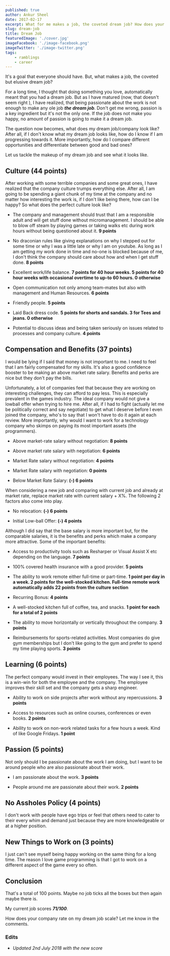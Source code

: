 ```yaml
---
published: true
author: Ankur Sheel
date: 2017-02-17
excerpt: What for me makes a job, the coveted dream job? How does your company rate on my dream job scale?
slug: dream-job
title: Dream Job
featuredImage: './cover.jpg'
imageFacebook: './image-facebook.png'
imageTwitter: './image-twitter.png'
tags:
    - ramblings
    - career
---
```



It's a goal that everyone should have. But, what makes a job, the coveted but elusive dream job?

For a long time, I thought that doing something you love, automatically meant that you had a dream job. But as I have
matured (now, that doesn't seem right ), I have realized, that being passionate about the work is not enough to make any
ole job **_the dream job_**. Don't get me wrong, passion is a key ingredient but it's not the only one. If the job does
not make you happy, no amount of passion is going to make it a dream job.

The question now becomes, what does my dream job/company look like? After all, if I don't know what my dream job looks
like, how do I know if I am progressing towards it. More importantly, how do I compare different opportunities and
differentiate between good and bad ones?

Let us tackle the makeup of my dream job and see what it looks like.

## Culture (44 points)

After working with some terrible companies and some great ones, I have realized that the company culture trumps
everything else. After all, I am going to be spending a giant chunk of my time at the company and no matter how
interesting the work is, if I don't like being there, how can I be happy? So what does the perfect culture look like?

-   The company and management should trust that I am a responsible adult and will get stuff done without
    micromanagement. I should be able to blow off steam by playing games or taking walks etc during work hours without
    being questioned about it. **9 points**

-   No draconian rules like giving explanations on why I stepped out for some time or why I was a little late or why I
    am on youtube. As long as I am getting my work done in time and no-one is blocked because of me, I don't think the
    company should care about how and when I get stuff done. **8 points**

-   Excellent work/life balance. **7 points for 40 hour weeks. 5 points for 40 hour weeks with occasional overtime to
    up-to 60 hours. 0 otherwise**

-   Open communication not only among team-mates but also with management and Human Resources. **6 points**

-   Friendly people. **5 points**

-   Laid Back dress code. **5 points for shorts and sandals. 3 for Tees and jeans. 0 otherwise**

-   Potential to discuss ideas and being taken seriously on issues related to processes and company culture. **4
    points**

<Quote quote="Culture trumps everything else, every single time" />

## Compensation and Benefits (37 points)

I would be lying if I said that money is not important to me. I need to feel that I am fairly compensated for my skills.
It's also a good confidence booster to be making an above market rate salary. Benefits and perks are nice but they don't
pay the bills.

Unfortunately, a lot of companies feel that because they are working on interesting challenges, they can afford to pay
less. This is especially prevalent in the games industry. The ideal company would not give a lowball offer when trying
to hire me. After all, if I had to fight (actually let me be politically correct and say negotiate) to get what I
deserve before I even joined the company, who's to say that I won't have to do it again at each review. More
importantly, why would I want to work for a technology company who skimps on paying its most important assets (the
programmers).

-   Above market-rate salary without negotiation: **8 points**

-   Above market rate salary with negotiation: **6 points**

-   Market Rate salary without negotiation: **4 points**

-   Market Rate salary with negotiation: **0 points**

-   Below Market Rate Salary: **(-) 6 points**

When considering a new job and comparing with current job and already at market rate, replace market rate with current
salary + X%. The following 2 factors also come into play.

-   No relocation: **(-) 6 points**

-   Initial Low-ball Offer: **(-) 4 points**

Although I did say that the base salary is more important but, for the comparable salaries, it is the benefits and perks
which make a company more attractive. Some of the important benefits:

-   Access to productivity tools such as Resharper or Visual Assist X etc depending on the language. **7 points**

-   100% covered health insurance with a good provider. **5 points**

-   The ability to work remote either full-time or part-time. **1 point per day in a week. 2 points for the well-stocked
    kitchen. Full-time remote work automatically adds 22 points from the culture section**

-   Recurring Bonus: **4 points**

-   A well-stocked kitchen full of coffee, tea, and snacks. **1 point for each for a total of 2 points**

-   The ability to move horizontally or vertically throughout the company. **3 points**

-   Reimbursements for sports-related activities. Most companies do give gym memberships but I don't like going to the
    gym and prefer to spend my time playing sports. **3 points**

## Learning (6 points)

The perfect company would invest in their employees. The way I see it, this is a win-win for both the employee and the
company. The employee improves their skill set and the company gets a sharp engineer.

-   Ability to work on side projects after work without any repercussions. **3 points**

-   Access to resources such as online courses, conferences or even books. **2 points**

-   Ability to work on non-work related tasks for a few hours a week. Kind of like Google Fridays. **1 point**

## Passion (5 points)

Not only should I be passionate about the work I am doing, but I want to be around people who are also passionate about
their work.

-   I am passionate about the work. **3 points**

-   People around me are passionate about their work. **2 points**

## No Assholes Policy (4 points)

I don't work with people have ego trips or feel that others need to cater to their every whim and demand just because
they are more knowledgeable or at a higher position.

## New Things to Work on (3 points)

I just can't see myself being happy working on the same thing for a long time. The reason I love game programming is
that I got to work on a different aspect of the game every so often.

## Conclusion

That's a total of 100 points. Maybe no job ticks all the boxes but then again maybe there is.

My current job scores **_71/100_**.

How does your company rate on my dream job scale? Let me know in the comments.

### Edits

-   _Updated 2nd July 2018 with the new score_
